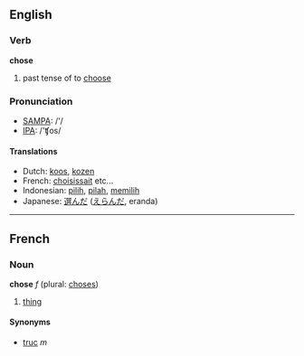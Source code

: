 ==English==
=== Verb ===
'''chose'''

# past tense of to [[choose]]

=== Pronunciation ===
*[[w:SAMPA|SAMPA]]: /'/
*[[w:IPA|IPA]]: /'ʧos/

==== Translations ====
*Dutch: [[koos]], [[kozen]]
*French: [[choisissait]] etc...
*Indonesian: [[pilih]], [[pilah]], [[pilih|memilih]]
*Japanese: [[選んだ]] ([[えらんだ]], eranda)

----

==French==
===Noun===
'''chose''' ''f'' (plural: [[choses]])

# [[thing]]

====Synonyms====
*[[truc]] ''m''